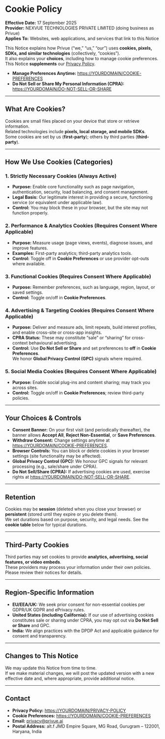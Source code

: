 # Cookie Policy

**Effective Date:** 17 September 2025  
**Provider:** NEXVUE TECHNOLOGIES PRIVATE LIMITED (doing business as Privue)  
**Applies To:** Websites, web applications, and services that link to this Notice

This Notice explains how Privue (“we,” “us,” “our”) uses **cookies, pixels, SDKs, and similar technologies** (collectively, “cookies”).  
It also explains your **choices**, including how to manage cookie preferences.  
This Notice **supplements** our [Privacy Policy](https://YOURDOMAIN/PRIVACY-POLICY).

- **Manage Preferences Anytime:** [https://YOURDOMAIN/COOKIE-PREFERENCES](https://YOURDOMAIN/COOKIE-PREFERENCES)
- **Do Not Sell or Share My Personal Information (CPRA):** [https://YOURDOMAIN/DO-NOT-SELL-OR-SHARE](https://YOURDOMAIN/DO-NOT-SELL-OR-SHARE)

---

## What Are Cookies?

Cookies are small files placed on your device that store or retrieve information.  
Related technologies include **pixels, local storage, and mobile SDKs**.  
Some cookies are set by us (**first-party**); others by third parties (**third-party**).

---

## How We Use Cookies (Categories)

### 1. Strictly Necessary Cookies (Always Active)

- **Purpose:** Enable core functionality such as page navigation, authentication, security, load balancing, and consent management.
- **Legal Basis:** Our legitimate interest in providing a secure, functioning service (or equivalent under applicable law).
- **Control:** You may block these in your browser, but the site may not function properly.

### 2. Performance & Analytics Cookies (Requires Consent Where Applicable)

- **Purpose:** Measure usage (page views, events), diagnose issues, and improve features.
- **Examples:** First-party analytics; third-party analytics tools.
- **Control:** Toggle off in **Cookie Preferences** or use provider opt-outs where available.

### 3. Functional Cookies (Requires Consent Where Applicable)

- **Purpose:** Remember preferences, such as language, region, layout, or saved settings.
- **Control:** Toggle on/off in **Cookie Preferences**.

### 4. Advertising & Targeting Cookies (Requires Consent Where Applicable)

- **Purpose:** Deliver and measure ads, limit repeats, build interest profiles, and enable cross-site or cross-app insights.
- **CPRA Status:** These may constitute “sale” or “sharing” for cross-context behavioural advertising.
- **Control:** Use **Do Not Sell or Share** and set preferences to **off** in **Cookie Preferences**.  
  We honor **Global Privacy Control (GPC)** signals where required.

### 5. Social Media Cookies (Requires Consent Where Applicable)

- **Purpose:** Enable social plug-ins and content sharing; may track you across sites.
- **Control:** Toggle on/off in **Cookie Preferences**; review third-party policies.

---

## Your Choices & Controls

- **Consent Banner:** On your first visit (and periodically thereafter), the banner allows **Accept All**, **Reject Non-Essential**, or **Save Preferences**.
- **Withdraw Consent:** Change settings anytime at [https://YOURDOMAIN/COOKIE-PREFERENCES](https://YOURDOMAIN/COOKIE-PREFERENCES).
- **Browser Controls:** You can block or delete cookies in your browser settings (site functionality may be affected).
- **Global Privacy Control (GPC):** We honour GPC signals for relevant processing (e.g., sale/share under CPRA).
- **Do Not Sell/Share (CPRA):** If advertising cookies are used, exercise rights at [https://YOURDOMAIN/DO-NOT-SELL-OR-SHARE](https://YOURDOMAIN/DO-NOT-SELL-OR-SHARE).

---

## Retention

Cookies may be **session** (deleted when you close your browser) or **persistent** (stored until they expire or you delete them).  
We set durations based on purpose, security, and legal needs. See the **cookie table** below for typical durations.

---

## Third-Party Cookies

Third parties may set cookies to provide **analytics, advertising, social features, or video embeds**.  
These providers may process your information under their own policies. Please review their notices for details.

---

## Region-Specific Information

- **EU/EEA/UK:** We seek prior consent for non-essential cookies per GDPR/UK GDPR and ePrivacy rules.
- **United States (including California):** If our use of advertising cookies constitutes sale or sharing under CPRA, you may opt out via **Do Not Sell or Share** and GPC.
- **India:** We align practices with the DPDP Act and applicable guidance for consent and transparency.

---

## Changes to This Notice

We may update this Notice from time to time.  
If we make material changes, we will post the updated version with a new effective date and, where appropriate, provide additional notice.

---

## Contact

- **Privacy Policy:** [https://YOURDOMAIN/PRIVACY-POLICY](https://YOURDOMAIN/PRIVACY-POLICY)
- **Cookie Preferences:** [https://YOURDOMAIN/COOKIE-PREFERENCES](https://YOURDOMAIN/COOKIE-PREFERENCES)
- **Email:** privacy@privue.ai
- **Postal Address:** alt.f JMD Empire Square, MG Road, Gurugram – 122001, Haryana, India
